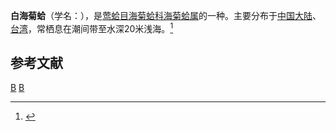 {{Speciesbox
| taxon = Spondylus castus
| binomial_authority = Reeve, 1856
}}
'''白海菊蛤'''（学名：''{{lang|la|Spondylus castus}}''），是[[莺蛤目|莺蛤目]][[海菊蛤科|海菊蛤科]][[海菊蛤属|海菊蛤属]]的一种。主要分布于[[中国大陆|中国大陆]]、[[台湾|台湾]]，常栖息在潮间带至水深20米浅海。<ref>{{cite web|url=http://shell.sinica.edu.tw/chinese/shellbase_detail.php?science_no=2338|title=国际贝库：白海菊蛤|publisher=台湾贝类资料库|accessdate=2009-08-11|archive-date=2016-03-04|archive-url=https://web.archive.org/web/20160304105428/http://shell.sinica.edu.tw/chinese/shellbase_detail.php?science_no=2338|dead-url=no}}</ref>

== 参考文献 ==
{{reflist}}
{{Taxonbar|from=Q20731949}}
[[Category:_1856年描述的动物|B]]
[[Category:海菊蛤科|B]]